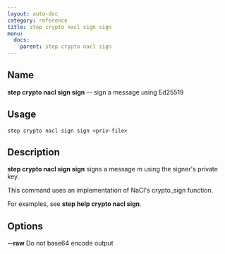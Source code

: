 ```yaml
---
layout: auto-doc
category: reference
title: step crypto nacl sign sign
menu:
  docs:
    parent: step crypto nacl sign
---
```


## Name
**step crypto nacl sign sign** -- sign a message using Ed25519

## Usage

```raw
step crypto nacl sign sign <priv-file>
```

## Description

**step crypto nacl sign sign** signs a message m using the signer's private
key.

This command uses an implementation of NaCl's crypto_sign function.

For examples, see **step help crypto nacl sign**.

## Options


**--raw**
Do not base64 encode output

